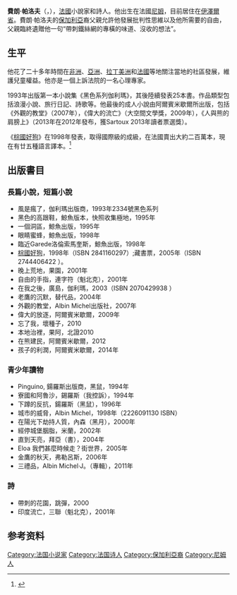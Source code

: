 {{多個問題|
{{blpsources|time=2015-06-04T23:14:34+00:00}}
{{Bare URLs|time=2015-06-05T02:47:43+00:00}}
{{orphan|time=2015-06-05T02:47:43+00:00}}
}}
{{Infobox Writer
 | name = -{zh-hans:弗蘭克·帕弗洛夫;zh-hk:費朗·帕洛夫}- 
 | image= frank-pavloff.jpg
 | image_caption = 2010年的Franck Pavloff
}}

'''費朗·帕洛夫'''（{{lang-fr|Franck Pavloff}}，{{bd|1940年||}}），[[法國|法國]]小說家和詩人。他出生在法國[[尼姆|尼姆]]，目前居住在[[伊澤爾省|伊澤爾省]]。費朗·帕洛夫的[[保加利亞|保加利亞]]裔父親允許他發展批判性思維以及他所需要的自由，父親臨終遺贈他一句“帶刺鐵絲網的專橫的味道、沒收的想法”。

==生平==
他花了二十多年時間在[[非洲|非洲]]、[[亞洲|亞洲]]、[[拉丁美洲|拉丁美洲]]和[[法國|法國]]等地關注當地的社區發展，維護兒童權益。他亦是一個上訴法院的一名心理專家。

1993年出版第一本小說集《黑色系列伽利瑪》，其後陸續發表25本書。作品類型包括浪漫小說、旅行日記、詩歌等。他最後的成人小說由阿爾賓米歇爾所出版，包括《外觀的教堂》（2007年），《偉大的流亡》（大空間文學獎，2009年），《人與熊的肩膀上》（2013年在2012年發布，獲Sartoux 2013年讀者票選獎）。

《[[棕國好狗|棕國好狗]]》在1998年發表，取得國際級的成級，在法國賣出大約二百萬本，現在有廿五種語言譯本。<ref>{{cite web |url=http://www.cheyne-editeur.com/pdf/matin_brun.pdf |title=存档副本 |accessdate=2013-11-13 |deadurl=yes |archiveurl=https://web.archive.org/web/20131113141259/http://www.cheyne-editeur.com/pdf/matin_brun.pdf |archivedate=2013-11-13 }}</ref>

==出版書目==
===長篇小說，短篇小說===
* 風是瘋了，伽利瑪出版商，1993年2334號黑色系列
* 黑色的高跟鞋，鯨魚版本，快照收集極地，1995年
* 一個洞區，鯨魚出版，1995年
* 眼睛蜜蜂，鯨魚出版，1998年
* 臨近Garede洛倫索馬奎斯，鯨魚出版，1998年
* [[棕國好狗|棕國好狗]]，1998年（ISBN 2841160297）;藏書票，2005年（ISBN 2744406422 ）。
* 晚上荒地，果園，2001年
* 自由的手指，連字符（魁北克），2001年
* 在我之後，廣島，伽利瑪，2003（ISBN 2070429938 ）
* 老鷹的沉默，替代品，2004年
* 外觀的教堂，Albin Michel出版社，2007年
* 偉大的放逐，阿爾賓米歇爾，2009年
* 忘了我，壞種子，2010
* 本地治裡，果阿，北證2010
* 在熊建民，阿爾賓米歇爾，2012
* 孩子的利潤，阿爾賓米歇爾，2014年

===青少年讀物===
* Pinguino, 鍚羅斯出版商，黑鼠，1994年
* 寮國和阿魯沙，錫羅斯（我控訴），1994年
* 下蹲的反抗，鍚羅斯（黑鼠），1996年
* 城市的威脅，Albin Michel，1998年（2226091130 ISBN）
* 在陽光下劫持人質，內森（黑月），2000年
* 經停城堡胭脂，米蘭，2002年
* 直到天亮，拜亞（書），2004年
* Eloa 我們甚麼時候走？街世界，2005年
* 金鷹的秋天，弗勒呂斯，2006年
* 三禮品，Albin Michel·J。（專輯），2011年

===詩===
* 帶刺的花園，跳彈，2000
* 印度流亡，三聯（魁北克），2001年

== 参考资料 ==
{{Reflist}}

{{normdaten}}
{{DEFAULTSORT:Pavloff}}
[[Category:法国小说家|Category:法国小说家]]
[[Category:法国诗人|Category:法国诗人]]
[[Category:保加利亞裔|Category:保加利亞裔]]
[[Category:尼姆人|Category:尼姆人]]